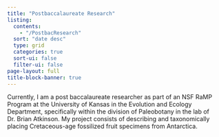 ```yaml
---
title: "Postbaccalaureate Research"
listing:
  contents:
    - "/PostbacResearch"
  sort: "date desc"
  type: grid
  categories: true
  sort-ui: false
  filter-ui: false
page-layout: full
title-block-banner: true
---
```


Currently, I am a post baccalaureate researcher as part of an NSF RaMP Program at the University of Kansas in the Evolution and Ecology Department, specifically within the division of Paleobotany in the lab of Dr. Brian Atkinson. My project consists of describing and taxonomically placing Cretaceous-age fossilized fruit specimens from Antarctica. 

